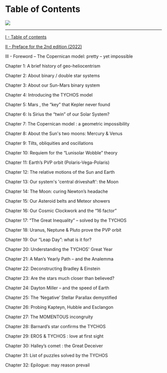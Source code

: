 Table of Contents
===================================

![](https://septclues.com/TYCHOS/TYCHOS_BOOK_COVER_2nd_EDITION_small.jpg)

*****************************************************************************************************************************

[I -	Table of contents](https://book.tychos.space/)
	
[II -	Preface for the 2nd edition (2022)](https://book.tychos.space/preface)

III -	Foreword – The Copernican model: pretty – yet impossible

Chapter 1: A brief history of geo-heliocentrism

Chapter 2: About binary / double star systems

Chapter 3: About our Sun-Mars binary system

Chapter 4: Introducing the TYCHOS model

Chapter 5: Mars , the “key” that Kepler never found

Chapter 6: Is Sirius the “twin” of our Solar System?

Chapter 7: The Copernican model : a geometric impossibility

Chapter 8: About the Sun's two moons: Mercury & Venus

Chapter 9: Tilts, obliquities and oscillations

Chapter 10: Requiem for the “Lunisolar Wobble” theory	

Chapter 11:	 Earth’s PVP orbit (Polaris-Vega-Polaris)

Chapter 12: The relative motions of the Sun and Earth

Chapter 13: Our system's 'central driveshaft': the Moon

Chapter 14: The Moon: curing Newton’s headache

Chapter 15: Our Asteroid belts and Meteor showers

Chapter 16: Our Cosmic Clockwork and the “16 factor”

Chapter 17: “The Great Inequality” – solved by the TYCHOS 

Chapter 18: Uranus, Neptune & Pluto prove the PVP orbit

Chapter 19: Our “Leap Day”: what is it for?

Chapter 20: Understanding the TYCHOS' Great Year

Chapter 21: A Man’s Yearly Path – and the Analemma

Chapter 22: Deconstructing Bradley & Einstein

Chapter 23: Are the stars much closer than believed?

Chapter 24: Dayton Miller – and the speed of Earth

Chapter 25: The ‘Negative’ Stellar Parallax demystified

Chapter 26: Probing Kapteyn, Hubble and Esclangon

Chapter 27: The MOMENTOUS incongruity

Chapter 28: Barnard’s star confirms the TYCHOS

Chapter 29: EROS & TYCHOS : love at first sight

Chapter 30: Halley’s comet : the Great Deceiver

Chapter 31: List of puzzles solved by the TYCHOS

Chapter 32: Epilogue: may reason prevail 















